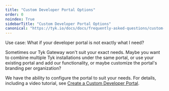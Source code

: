 ```yaml
---
title: "Custom Developer Portal Options"
order: 0
noindex: True
sidebarTitle: "Custom Developer Portal Options"
canonical: "https://tyk.io/docs/docs/frequently-asked-questions/custom-developer-portal-options"
---
```



<LegacyClassicPortalApi/>

Use case: What if your developer portal is not exactly what I need?

Sometimes our Tyk Gateway won't suit your exact needs.  Maybe you want to combine multiple Tyk installations under the same portal, or use your existing portal and add our functionality, or maybe customize the portal's branding per organization?

We have the ability to configure the portal to suit your needs. For details, including a video tutorial, see [Create a Custom Developer Portal](/docs/tyk-developer-portal/tyk-portal-classic/customise/custom-developer-portal).
